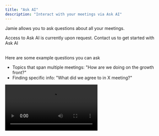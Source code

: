 ```yaml
---
title: "Ask AI"
description: "Interact with your meetings via Ask AI"
---
```


Jamie allows you to ask questions about all your meetings.

<Info>
  Access to Ask AI is currently upon request. Contact us to get started with Ask AI
</Info>

\
Here are some example questions you can ask

- Topics that span multiple meetings: "How are we doing on the growth front?"
- Finding specific info: "What did we agree to in X meeting?"

<video autoplay loop src="https://app.meetjamie.ai/announcements/ask_ai.mp4" alt="Jamie Ask AI Demo" />